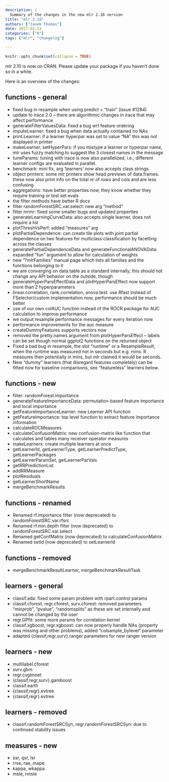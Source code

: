 ```yaml
---
description: |
  Summary of the changes in the new mlr 2.10 version
title: "mlr 2.10"
authors: ["Janek Thomas"]
date: 2017-02-13
categories: ["R"]
tags: ["mlr", "changelog"]

---
```


```r
knitr::opts_chunk$set(collapse = TRUE)
```

mlr 2.10 is now on CRAN. Please update your package if you haven't done so in a while.

Here is an overview of the changes:

## functions - general
* fixed bug in resample when using predict = "train" (issue #1284)
* update to irace 2.0 -- there are algorithmic changes in irace that may affect
  performance
* generateFilterValuesData: fixed a bug wrt feature ordering
* imputeLearner: fixed a bug when data actually contained no NAs
* print.Learner: if a learner hyperpar was set to value "NA" this was not
  displayed in printer
* makeLearner, setHyperPars: if you mistype a learner or hyperpar name, mlr
  uses fuzzy matching to suggest the 3 closest names in the message
* tuneParams: tuning with irace is now also parallelized, i.e., different
  learner configs are evaluated in parallel.
* benchmark: mini fix, arg 'learners' now also accepts class strings
* object printers: some mlr printers show head previews of data.frames.
  these now also print info on the total nr of rows and cols and are less confusing
* aggregations: have better properties now, they know whether they require training or
  test set evals
* the filter methods have better R docs
* filter randomForestSRC.var.select: new arg "method"
* filter mrmr: fixed some smaller bugs and updated properties
* generateLearningCurveData: also accepts single learner, does not require a list
* plotThreshVsPerf: added "measures" arg
* plotPartialDependence: can create tile plots with joint partial dependence
  on two features for multiclass classification by facetting across the classes
* generatePartialDependenceData and generateFunctionalANOVAData: expanded
  "fun" argument to allow for calculation of weights
* new "?mlrFamilies" manual page which lists all families and the functions
  belonging to it
* we are converging on data.table as a standard internally, this should not
  change any API behavior on the outside, though
* generateHyperParsEffectData and plotHyperParsEffect now support more than 2
  hyperparameters
* linear.correlation, rank.correlation, anova.test: use Rfast instead of
  FSelector/custom implementation now, performance should be much better
* use of our own colAUC function instead of the ROCR package for AUC calculation
  to improve performance
* we output resample performance messages for every iteration now
* performance improvements for the auc measure
* createDummyFeatures supports vectors now
* removed the pretty.names argument from plotHyperParsEffect -- labels can be set
  though normal ggplot2 functions on the returned object
* Fixed a bad bug in resample, the slot "runtime" or a ResampleResult,
  when the runtime was measured not in seconds but e.g. mins. R measures then potentially in mins,
  but mlr claimed it would be seconds.
* New "dummy" learners (that disregard features completely) can be fitted now for baseline comparisons,
  see "featureless" learners below.

## functions - new
* filter: randomForest.importance
* generateFeatureImportanceData: permutation-based feature importance and local
  importance
* getFeatureImportanceLearner: new Learner API function
* getFeatureImportance: top level function to extract feature importance
  information
* calculateROCMeasures
* calculateConfusionMatrix: new confusion-matrix like function that calculates
  and tables many receiver operator measures
* makeLearners: create multiple learners at once
* getLearnerId, getLearnerType, getLearnerPredictType, getLearnerPackages
* getLearnerParamSet, getLearnerParVals
* getRRPredictionList
* addRRMeasure
* plotResiduals
* getLearnerShortName
* mergeBenchmarkResults

## functions - renamed
* Renamed rf.importance filter (now deprecated) to randomForestSRC.var.rfsrc
* Renamed rf.min.depth filter (now deprecated) to randomForestSRC.var.select
* Renamed getConfMatrix (now deprecated) to calculateConfusionMatrix
* Renamed setId (now deprecated) to setLearnerId

## functions - removed
* mergeBenchmarkResultLearner, mergeBenchmarkResultTask

## learners - general
* classif.ada: fixed some param problem with rpart.control params
* classif.cforest, regr.cforest, surv.cforest:
  removed parameters "minprob", "pvalue", "randomsplits"
  as these are set internally and cannot be changed by the user
* regr.GPfit: some more params for correlation kernel
* classif.xgboost, regr.xgboost: can now properly handle NAs (property was missing and other problems), added "colsample_bylevel" parameter
* adapted {classif,regr,surv}.ranger parameters for new ranger version

## learners - new
* multilabel.cforest
* surv.gbm
* regr.cvglmnet
* {classif,regr,surv}.gamboost
* classif.earth
* {classif,regr}.evtree
* {classif,regr}.evtree

## learners - removed
* classif.randomForestSRCSyn, regr.randomForestSRCSyn: due to continued stability issues

## measures - new
* ssr, qsr, lsr
* rrse, rae, mape
* kappa, wkappa
* msle, rmsle
